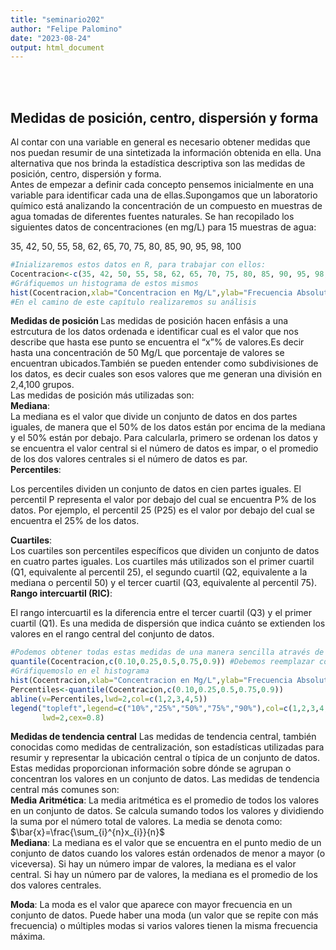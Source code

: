 ```yaml
---
title: "seminario202"
author: "Felipe Palomino"
date: "2023-08-24"
output: html_document
---
```


</br></br>

## **Medidas de posición, centro, dispersión y forma**
Al contar con una variable en general es necesario obtener medidas que nos puedan resumir de una sintetizada la información obtenida en ella. Una alternativa que nos brinda la estadística descriptiva son las medidas de posición, centro, dispersión y forma.
<div>
Antes de empezar a definir cada concepto pensemos inicialmente en una variable para identificar cada una de ellas.Supongamos que un laboratorio químico está analizando la concentración de un compuesto en muestras de agua tomadas de diferentes fuentes naturales. Se han recopilado los siguientes datos de concentraciones (en mg/L) para 15 muestras de agua:
<div>
35, 42, 50, 55, 58, 62, 65, 70, 75, 80, 85, 90, 95, 98, 100
```r
#Inializaremos estos datos en R, para trabajar con ellos:
Cocentracion<-c(35, 42, 50, 55, 58, 62, 65, 70, 75, 80, 85, 90, 95, 98, 100)
#Gráfiquemos un histograma de estos mismos
hist(Cocentracion,xlab="Concentracion en Mg/L",ylab="Frecuencia Absoluta",panel.first=grid(),col="white",border="red4",lwd=2,main="")
#En el camino de este capítulo realizaremos su análisis
```

**Medidas de posición **
Las medidas de posición hacen enfásis a una estrcutura de los datos ordenada e identificar cual es el valor que nos describe que hasta ese punto se encuentra el "x"% de valores.Es decir hasta una concentración de 50 Mg/L que porcentaje de valores se encuentran ubicados.También se pueden entender como subdivisiones de los datos, es decir cuales son esos valores que me generan una división en 2,4,100 grupos.
<div>
Las medidas de posición más utilizadas son:
<div>
**Mediana**:
<div>
La mediana es el valor que divide un conjunto de datos en dos partes iguales, de manera que el 50% de los datos están por encima de la mediana y el 50% están por debajo. Para calcularla, primero se ordenan los datos y se encuentra el valor central si el número de datos es impar, o el promedio de los dos valores centrales si el número de datos es par.
<div>
**Percentiles**:
<div>

Los percentiles dividen un conjunto de datos en cien partes iguales. El percentil P representa el valor por debajo del cual se encuentra P% de los datos. Por ejemplo, el percentil 25 (P25) es el valor por debajo del cual se encuentra el 25% de los datos.

**Cuartiles**:
<div>
Los cuartiles son percentiles específicos que dividen un conjunto de datos en cuatro partes iguales. Los cuartiles más utilizados son el primer cuartil (Q1, equivalente al percentil 25), el segundo cuartil (Q2, equivalente a la mediana o percentil 50) y el tercer cuartil (Q3, equivalente al percentil 75).
**Rango intercuartil (RIC)**:
<div>
El rango intercuartil es la diferencia entre el tercer cuartil (Q3) y el primer cuartil (Q1). Es una medida de dispersión que indica cuánto se extienden los valores en el rango central del conjunto de datos.
```r
#Podemos obtener todas estas medidas de una manera sencilla através de las siguientes funciones
quantile(Cocentracion,c(0.10,0.25,0.5,0.75,0.9)) #Debemos reemplazar como argumento inicial nuestro vector con valores, seguido de los percentiles de interés. En este caso obtenemos el percentil 10, o primer decil, primer cuartil, mediana, tercer cuartil y percentil 90% respectivamente
#Gráfiquemoslo en el histograma
hist(Cocentracion,xlab="Concentracion en Mg/L",ylab="Frecuencia Absoluta",panel.first=grid(),col="purple4",lwd=2,main="",ylim=c(0,5))
Percentiles<-quantile(Cocentracion,c(0.10,0.25,0.5,0.75,0.9))
abline(v=Percentiles,lwd=2,col=c(1,2,3,4,5))
legend("topleft",legend=c("10%","25%","50%","75%","90%"),col=c(1,2,3,4,5),
       lwd=2,cex=0.8)

```

<div>
**Medidas de tendencia central**
Las medidas de tendencia central, también conocidas como medidas de centralización, son estadísticas utilizadas para resumir y representar la ubicación central o típica de un conjunto de datos. Estas medidas proporcionan información sobre dónde se agrupan o concentran los valores en un conjunto de datos. Las medidas de tendencia central más comunes son:
<div>
**Media Aritmética**: La media aritmética es el promedio de todos los valores en un conjunto de datos. Se calcula sumando todos los valores y dividiendo la suma por el número total de valores. La media se denota como:
<div>
$\bar{x}=\frac{\sum_{i}^{n}x_{i}}{n}$
<div>
**Mediana**: La mediana es el valor que se encuentra en el punto medio de un conjunto de datos cuando los valores están ordenados de menor a mayor (o viceversa). Si hay un número impar de valores, la mediana es el valor central. Si hay un número par de valores, la mediana es el promedio de los dos valores centrales.
<div>
**Moda**: La moda es el valor que aparece con mayor frecuencia en un conjunto de datos. Puede haber una moda (un valor que se repite con más frecuencia) o múltiples modas si varios valores tienen la misma frecuencia máxima.
